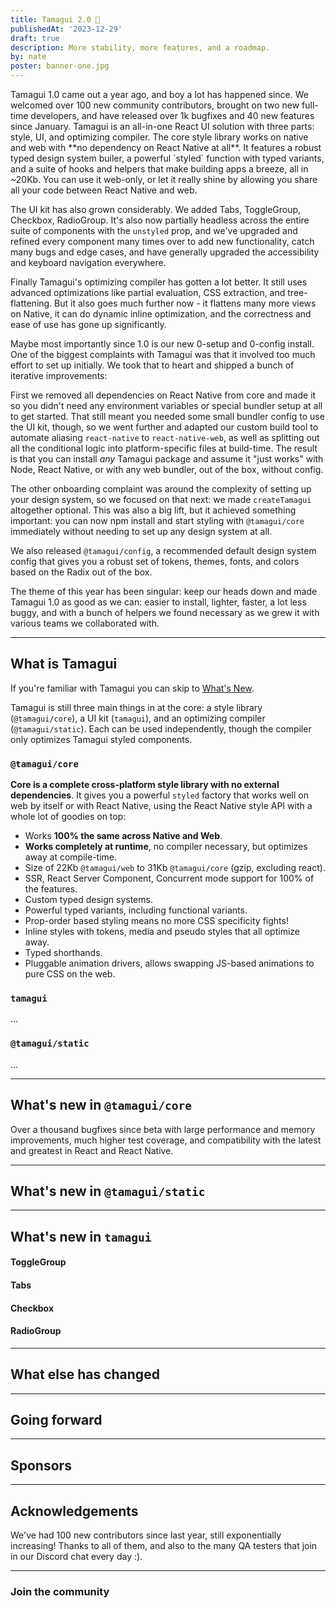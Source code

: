 ```yaml
---
title: Tamagui 2.0 🎉
publishedAt: '2023-12-29'
draft: true
description: More stability, more features, and a roadmap.
by: nate
poster: banner-one.jpg
---
```


<IntroParagraph large>
  Tamagui 1.0 came out a year ago, and boy a lot has happened since. We welcomed over 100
  new community contributors, brought on two new full-time developers, and have released
  over 1k bugfixes and 40 new features since January.
</IntroParagraph>

<IntroParagraph>
  Tamagui is an all-in-one React UI solution with three parts: style, UI, and optimizing
  compiler. The core style library works on native and web with **no dependency on React
  Native at all**. It features a robust typed design system builer, a powerful `styled`
  function with typed variants, and a suite of hooks and helpers that make building apps a
  breeze, all in ~20Kb. You can use it web-only, or let it really shine by allowing you
  share all your code between React Native and web.
</IntroParagraph>

The UI kit has also grown considerably. We added Tabs, ToggleGroup, Checkbox, RadioGroup. It's also now partially headless across the entire suite of components with the `unstyled` prop, and we've upgraded and refined every component many times over to add new functionality, catch many bugs and edge cases, and have generally upgraded the accessibility and keyboard navigation everywhere.

Finally Tamagui's optimizing compiler has gotten a lot better. It still uses advanced optimizations like partial evaluation, CSS extraction, and tree-flattening. But it also goes much further now - it flattens many more views on Native, it can do dynamic inline optimization, and the correctness and ease of use has gone up significantly.

Maybe most importantly since 1.0 is our new 0-setup and 0-config install. One of the biggest complaints with Tamagui was that it involved too much effort to set up initially. We took that to heart and shipped a bunch of iterative improvements:

First we removed all dependencies on React Native from core and made it so you didn't need any environment variables or special bundler setup at all to get started. That still meant you needed some small bundler config to use the UI kit, though, so we went further and adapted our custom build tool to automate aliasing `react-native` to `react-native-web`, as well as splitting out all the conditional logic into platform-specific files at build-time. The result is that you can install _any_ Tamagui package and assume it "just works" with Node, React Native, or with any web bundler, out of the box, without config.

The other onboarding complaint was around the complexity of setting up your design system, so we focused on that next: we made `createTamagui` altogether optional. This was also a big lift, but it achieved something important: you can now npm install and start styling with `@tamagui/core` immediately without needing to set up any design system at all.

We also released `@tamagui/config`, a recommended default design system config that gives you a robust set of tokens, themes, fonts, and colors based on the Radix out of the box.

The theme of this year has been singular: keep our heads down and made Tamagui 1.0 as good as we can: easier to install, lighter, faster, a lot less buggy, and with a bunch of helpers we found necessary as we grew it with various teams we collaborated with.

---

## What is Tamagui

If you're familiar with Tamagui you can skip to [What's New](#whats-new).

Tamagui is still three main things in at the core: a style library (`@tamagui/core`), a UI kit (`tamagui`), and an optimizing compiler (`@tamagui/static`). Each can be used independently, though the compiler only optimizes Tamagui styled components.

### `@tamagui/core`

**Core is a complete cross-platform style library with no external dependencies**. It gives you a powerful `styled` factory that works well on web by itself or with React Native, using the React Native style API with a whole lot of goodies on top:

- Works **100% the same across Native and Web**.
- **Works completely at runtime**, no compiler necessary, but optimizes away at compile-time.
- Size of 22Kb `@tamagui/web` to 31Kb `@tamagui/core` (gzip, excluding react).
- SSR, React Server Component, Concurrent mode support for 100% of the features.
- Custom typed design systems.
- Powerful typed variants, including functional variants.
- Prop-order based styling means no more CSS specificity fights!
- Inline styles with tokens, media and pseudo styles that all optimize away.
- Typed shorthands.
- Pluggable animation drivers, allows swapping JS-based animations to pure CSS on the web.

### `tamagui`

...

### `@tamagui/static`

...

---

## What's new in `@tamagui/core`

Over a thousand bugfixes since beta with large performance and memory improvements, much higher test coverage, and compatibility with the latest and greatest in React and React Native.

---

## What's new in `@tamagui/static`

---

## What's new in `tamagui`

#### ToggleGroup

<HeroContainer tinted>
  <ToggleGroupDemo />
</HeroContainer>

#### Tabs

#### Checkbox

#### RadioGroup

---

## What else has changed

---

## Going forward

---

## Sponsors

---

## Acknowledgements

We've had 100 new contributors since last year, still exponentially increasing! Thanks to all of them, and also to the many QA testers that join in our Discord chat every day :).

---

### Join the community

<Wide>
  <SocialLinksRow />
</Wide>
